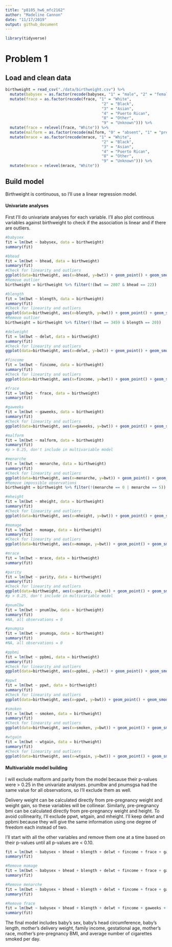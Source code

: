 ```yaml
---
title: "p8105_hw6_mfc2162"
author: "Madeline Cannon"
date: "11/17/2019"
output: github_document
---
```


```r

library(tidyverse)

```

# Problem 1

## Load and clean data

```r

birthweight = read_csv("./data/birthweight.csv") %>%
  mutate(babysex = as.factor(recode(babysex, "1" = "male", "2" = "female"))) %>%
  mutate(frace = as.factor(recode(frace, "1" = "White",
                                          "2" = "Black",
                                          "3" = "Asian",
                                          "4" = "Puerto Rican",
                                          "8" = "Other",
                                          "9" = "Unknown"))) %>%
  mutate(frace = relevel(frace, "White")) %>%
  mutate(malform = as.factor(recode(malform, "0" = "absent", "1" = "present"))) %>%
  mutate(mrace = as.factor(recode(mrace, "1" = "White",
                                          "2" = "Black",
                                          "3" = "Asian",
                                          "4" = "Puerto Rican",
                                          "8" = "Other",
                                          "9" = "Unknown"))) %>%
  mutate(mrace = relevel(mrace, "White"))

```


## Build model

Birthweight is continuous, so I'll use a linear regression model.

#### Univariate analyses

First I'll do univariate analyses for each variable. I'll also plot continous variables against birthweight to check if the association is linear and if there are outliers.

```r

#babysex
fit = lm(bwt ~ babysex, data = birthweight)
summary(fit)

#bhead
fit = lm(bwt ~ bhead, data = birthweight)
summary(fit)
#Check for linearity and outliers
ggplot(data=birthweight, aes(x=bhead, y=bwt)) + geom_point() + geom_smooth()
#Remove outlier
birthweight = birthweight %>% filter(!(bwt == 2807 & bhead == 22))

#blength
fit = lm(bwt ~ blength, data = birthweight)
summary(fit)
#Check for linearity and outliers
ggplot(data=birthweight, aes(x=blength, y=bwt)) + geom_point() + geom_smooth()
#Remove outlier
birthweight = birthweight %>% filter(!(bwt == 3459 & blength == 20))

#delweight
fit = lm(bwt ~ delwt, data = birthweight)
summary(fit)
#Check for linearity and outliers
ggplot(data=birthweight, aes(x=delwt, y=bwt)) + geom_point() + geom_smooth()

#fincome
fit = lm(bwt ~ fincome, data = birthweight)
summary(fit)
#Check for linearity and outliers
ggplot(data=birthweight, aes(x=fincome, y=bwt)) + geom_point() + geom_smooth()

#frace
fit = lm(bwt ~ frace, data = birthweight)
summary(fit)

#gaweeks
fit = lm(bwt ~ gaweeks, data = birthweight)
summary(fit)
#Check for linearity and outliers
ggplot(data=birthweight, aes(x=gaweeks, y=bwt)) + geom_point() + geom_smooth()

#malform
fit = lm(bwt ~ malform, data = birthweight)
summary(fit)
#p > 0.25, don't include in multivariable model

#menarche
fit = lm(bwt ~ menarche, data = birthweight)
summary(fit)
#Check for linearity and outliers
ggplot(data=birthweight, aes(x=menarche, y=bwt)) + geom_point() + geom_smooth()
#Remove impossible observations
birthweight = birthweight %>% filter(!(menarche == 0 | menarche == 5))

#mheight
fit = lm(bwt ~ mheight, data = birthweight)
summary(fit)
#Check for linearity and outliers
ggplot(data=birthweight, aes(x=mheight, y=bwt)) + geom_point() + geom_smooth()

#momage
fit = lm(bwt ~ momage, data = birthweight)
summary(fit)
#Check for linearity and outliers
ggplot(data=birthweight, aes(x=momage, y=bwt)) + geom_point() + geom_smooth()

#mrace
fit = lm(bwt ~ mrace, data = birthweight)
summary(fit)

#parity
fit = lm(bwt ~ parity, data = birthweight)
summary(fit)
#Check for linearity and outliers
ggplot(data=birthweight, aes(x=parity, y=bwt)) + geom_point() + geom_smooth()
#p > 0.25, don't include in multivariable model

#pnumlbw
fit = lm(bwt ~ pnumlbw, data = birthweight)
summary(fit)
#NA, all observations = 0

#pnumgsa
fit = lm(bwt ~ pnumsga, data = birthweight)
summary(fit)
#NA, all observations = 0

#ppbmi
fit = lm(bwt ~ ppbmi, data = birthweight)
summary(fit)
#Check for linearity and outliers
ggplot(data=birthweight, aes(x=ppbmi, y=bwt)) + geom_point() + geom_smooth()

#ppwt
fit = lm(bwt ~ ppwt, data = birthweight)
summary(fit)
#Check for linearity and outliers
ggplot(data=birthweight, aes(x=ppwt, y=bwt)) + geom_point() + geom_smooth()

#smoken
fit = lm(bwt ~ smoken, data = birthweight)
summary(fit)
#Check for linearity and outliers
ggplot(data=birthweight, aes(x=smoken, y=bwt)) + geom_point() + geom_smooth()

#wtgain
fit = lm(bwt ~ wtgain, data = birthweight)
summary(fit)
#Check for linearity and outliers
ggplot(data=birthweight, aes(x=wtgain, y=bwt)) + geom_point() + geom_smooth()

```


#### Multivariable model building

I will exclude malform and parity from the model because their p-values were > 0.25 in the univariate analyses. pnumlbw and pnumsgsa had the same value for all observations, so I'll exclude them as well.

Delivery weight can be calculated directly from pre-pregnancy weight and weight gain, so these variables will be collinear. Similarly, pre-pregnancy bmi can be calculated directly from pre-pregnancy weight and height. To avoid collinearity, I'll exclude ppwt, wtgain, and mheight. I'll keep delwt and ppbmi because they will give the same information using one degree of freedom each instead of two.

I'll start with all the other variables and remove them one at a time based on their p-values until all p-values are < 0.10.

```r

fit = lm(bwt ~ babysex + bhead + blength + delwt + fincome + frace + gaweeks + menarche + momage + mrace + ppbmi + smoken, data = birthweight)
summary(fit)

#Remove momage
fit = lm(bwt ~ babysex + bhead + blength + delwt + fincome + frace + gaweeks + menarche + mrace + ppbmi + smoken, data = birthweight)
summary(fit)

#Remove menarche
fit = lm(bwt ~ babysex + bhead + blength + delwt + fincome + frace + gaweeks + mrace + ppbmi + smoken, data = birthweight)
summary(fit)

#Remove frace
fit = lm(bwt ~ babysex + bhead + blength + delwt + fincome + gaweeks + mrace + ppbmi + smoken, data = birthweight)
summary(fit)

```

The final model includes baby's sex, baby's head circumference, baby's length, mother's delivery weight, family income, gestational age, mother's race, mother's pre-pregnancy BMI, and average number of cigarettes smoked per day.